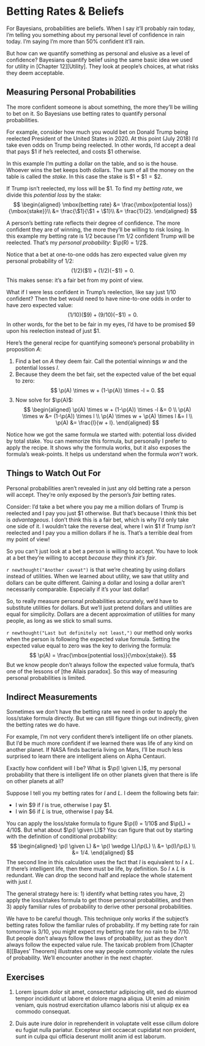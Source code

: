 # Betting Rates & Beliefs

For Bayesians, probabilities are beliefs. When I say it'll probably rain today, I'm telling you something about my personal level of confidence in rain today. I'm saying I'm more than $50\%$ confident it'll rain. 

But how can we quantify something as personal and elusive as a level of confidence? Bayesians quantify belief using the same basic idea we used for utility in [Chapter 12][Utility]. They look at people's choices, at what risks they deem acceptable.


## Measuring Personal Probabilities

The more confident someone is about something, the more they'll be willing to bet on it. So Bayesians use betting rates to quantify personal probabilities.

For example, consider how much you would bet on Donald Trump being reelected President of the United States in 2020. At this point (July 2018) I'd take even odds on Trump being reelected. In other words, I'd accept a deal that pays $\$1$ if he's reelected, and costs $\$1$ otherwise.

In this example I'm putting a dollar on the table, and so is the house. Whoever wins the bet keeps both dollars. The sum of all the money on the table is called the *stake*. In this case the stake is $\$1 + \$1 = \$2$.

If Trump isn't reelected, my loss will be $\$1$. To find my *betting rate*, we divide this *potential loss* by the stake:
$$
  \begin{aligned}
    \mbox{betting rate} &= \frac{\mbox{potential loss}}{\mbox{stake}}\\
                        &= \frac{\$1}{\$1 + \$1}\\
                        &= \frac{1}{2}.
  \end{aligned}
$$

A person's betting rate reflects their degree of confidence. The more confident they are of winning, the more they'll be willing to risk losing. In this example my betting rate is $1/2$ because I'm $1/2$ confident Trump will be reelected. That's my *personal probability*: $\p(R) = 1/2$.

Notice that a bet at one-to-one odds has zero expected value given my personal probability of $1/2$:
$$ (1/2)(\$1) + (1/2)(-\$1) = 0. $$
This makes sense: it's a fair bet from my point of view.

What if I were less confident in Trump's reelection, like say just $1/10$ confident? Then the bet would need to have nine-to-one odds in order to have zero expected value:
$$ (1/10)(\$9) + (9/10)(-\$1) = 0. $$
In other words, for the bet to be fair in my eyes, I'd have to be promised $\$9$ upon his reelection instead of just $\$1$.

Here's the general recipe for quantifying someone's personal probability in proposition $A$:

1. Find a bet on $A$ they deem fair. Call the potential winnings $w$ and the potential losses $l$.
2. Because they deem the bet fair, set the expected value of the bet equal to zero:
    $$ \p(A) \times w + (1-\p(A)) \times -l = 0. $$
3. Now solve for $\p(A)$:
    $$
      \begin{aligned}
        \p(A) \times w + (1-\p(A)) \times -l &= 0 \\
                              \p(A) \times w &= (1-\p(A)) \times l \\
             \p(A) \times w + \p(A) \times l &= l \\
                                       \p(A) &= \frac{l}{w + l}.
      \end{aligned}
    $$

Notice how we got the same formula we started with: potential loss divided by total stake. You can memorize this formula, but personally I prefer to apply the recipe. It shows why the formula works, but it also exposes the formula's weak-points. It helps us understand when the formula *won't* work.


## Things to Watch Out For

Personal probabilities aren't revealed in just any old betting rate a person will accept. They're only exposed by the person's *fair* betting rates.

Consider: I'd take a bet where you pay me a million dollars of Trump is reelected and I pay you just $\$1$ otherwise. But that's because I think this bet is *advantageous*. I don't think this is a fair bet, which is why I'd only take one side of it. I wouldn't take the reverse deal, where I win $\$1$ if Trump *isn't* reelected and I pay you a million dollars if he is. That's a terrible deal from my point of view!

So you can't just look at a bet a person is willing to accept. You have to look at a bet they're willing to accept *because they think it's fair*.

`r newthought("Another caveat")` is that we're cheating by using dollars instead of utilities.  When we learned about utility, we saw that utility and dollars can be quite different. Gaining a dollar and losing a dollar aren't necessarily comparable. Especially if it's your last dollar!

So, to really measure personal probabilities accurately, we'd have to substitute utilities for dollars. But we'll just pretend dollars and utilities are equal for simplicity. Dollars are a decent approximation of utilities for many people, as long as we stick to small sums.

`r newthought("Last but definitely not least,")` our method only works when the person is following the expected value formula. Setting the expected value equal to zero was the key to deriving the formula:
$$ \p(A) = \frac{\mbox{potential loss}}{\mbox{stake}}. $$
But we know people don't always follow the expected value formula, that's one of the lessons of [the Allais paradox]. So this way of measuring personal probabilities is limited.


## Indirect Measurements

Sometimes we don't have the betting rate we need in order to apply the loss/stake formula directly. But we can still figure things out indirectly, given the betting rates we do have.

For example, I'm not very confident there's intelligent life on other planets. But I'd be much more confident if we learned there was life of any kind on another planet. If NASA finds bacteria living on Mars, I'll be much less surprised to learn there are intelligent aliens on Alpha Centauri.

Exactly how confident will I be? What is $\p(I \given L)$, my personal probability that there is intelligent life on other planets given that there is life on other planets at all?

Suppose I tell you my betting rates for $I$ and $L$. I deem the following bets fair:

- I win $\$9$ if $I$ is true, otherwise I pay $\$1$.
- I win $\$6$ if $L$ is true, otherwise I pay $\$4$.

You can apply the loss/stake formula to figure $\p(I) = 1/10$ and $\p(L) = 4/10$. But what about $\p(I \given L)$? You can figure that out by starting with the definition of conditional probability:
$$
\begin{aligned}
    \p(I \given L) &= \p(I \wedge L)/\p(L) \\
                   &= \p(I)/\p(L) \\
                   &= 1/4.
\end{aligned}
$$
The second line in this calculation uses the fact that $I$ is equivalent to $I \wedge L$. If there's intelligent life, then there must be life, by definition. So $I \wedge L$ is redundant. We can drop the second half and replace the whole statement with just $I$.

The general strategy here is: 1) identify what betting rates you have, 2) apply the loss/stakes formula to get those personal probabilities, and then 3) apply familiar rules of probability to derive other personal probabilities.

We have to be careful though. This technique only works if the subject's betting rates follow the familiar rules of probability. If my betting rate for rain tomorrow is $3/10$, you might expect my betting rate for no rain to be $7/10$. But people don't always follow the laws of probability, just as they don't always follow the expected value rule. The taxicab problem from [Chapter 8][Bayes' Theorem] illustrates one way people commonly violate the rules of probability. We'll encounter another in the next chapter.


## Exercises

1. Lorem ipsum dolor sit amet, consectetur adipiscing elit, sed do eiusmod tempor incididunt ut labore et dolore magna aliqua. Ut enim ad minim veniam, quis nostrud exercitation ullamco laboris nisi ut aliquip ex ea commodo consequat.

2. Duis aute irure dolor in reprehenderit in voluptate velit esse cillum dolore eu fugiat nulla pariatur. Excepteur sint occaecat cupidatat non proident, sunt in culpa qui officia deserunt mollit anim id est laborum.